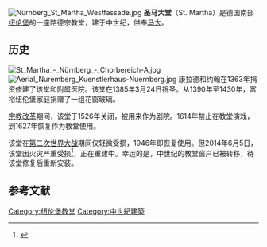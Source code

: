 [[File:Nürnberg_St_Martha_Westfassade.jpg|thumb]]
'''圣马大堂'''（St. Martha）是德国南部[[纽伦堡|纽伦堡]]的一座路德宗教堂，建于中世纪，供奉[[马大|马大]]。

==历史==
[[File:St_Martha_-_Nürnberg_-_Chorbereich-A.jpg|thumb]]
[[File:Aerial_Nuremberg_Kuenstlerhaus-Nuernberg.jpg|thumb]]
康拉德和约翰在1363年捐资修建了该堂和附属医院。该堂在1385年3月24日祝圣。从1390年至1430年，富裕纽伦堡家庭捐赠了一组花窗玻璃。

[[宗教改革|宗教改革]]期间，该堂于1526年关闭，被用来作为剧院。1614年禁止在教堂演戏，到1627年恢复作为教堂使用。

该堂在[[第二次世界大战|第二次世界大战]]期间仅轻微受损，1946年即恢复使用。但2014年6月5日，该堂因火灾严重受损<ref>{{Cite web |url=http://www.spiegel.de/panorama/nuernberg-feuer-zerstoert-historische-st-martha-kirche-in-der-altstadt-a-973483.html |title=Spiegel: ''650 Jahre alte Kirche nach Brand einsturzgefährdet'' |accessdate=2016-07-22 |archive-date=2017-03-28 |archive-url=https://web.archive.org/web/20170328180902/http://www.spiegel.de/panorama/nuernberg-feuer-zerstoert-historische-st-martha-kirche-in-der-altstadt-a-973483.html |dead-url=no }}</ref>，正在重建中。幸运的是，中世纪的教堂窗户已被转移，待该堂修复后重新安装。

{{coord|49|26|54.57|N|11|04|51.44|E|source:dewiki_region:DE-BY_type:landmark|format=dms|display=title}}

==参考文献==
{{reflist}}

[[Category:纽伦堡教堂|Category:纽伦堡教堂]]
[[Category:中世紀建築|Category:中世紀建築]]